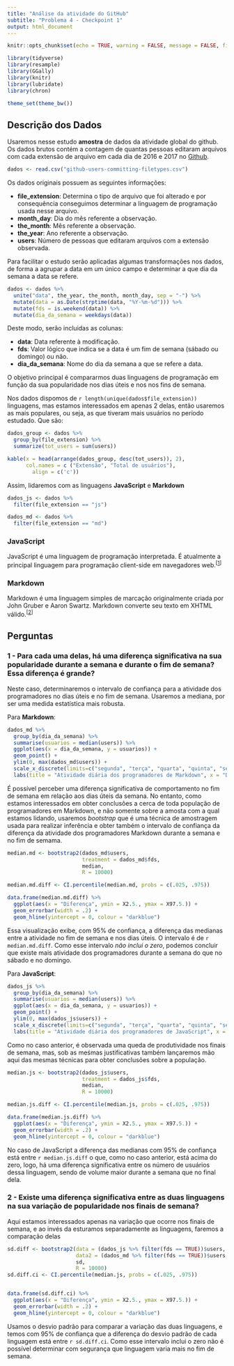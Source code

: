 ```yaml
---
title: "Análise da atividade do GitHub"
subtitle: "Problema 4 - Checkpoint 1"
output: html_document
---
```


```r
knitr::opts_chunk$set(echo = TRUE, warning = FALSE, message = FALSE, fig.align="center")

library(tidyverse)
library(resample)
library(GGally)
library(knitr)
library(lubridate)
library(chron)

theme_set(theme_bw())

```
## Descrição dos Dados

Usaremos nesse estudo __amostra__ de dados da atividade global do github. Os dados brutos contém a contagem de quantas pessoas editaram arquivos com cada extensão de arquivo em cada dia de 2016 e 2017 no [Github](https://github.com/).

```r
dados <- read.csv("github-users-committing-filetypes.csv")
```

Os dados originais possuem as seguintes informações:  

  * __file_extension__: Determina o tipo de arquivo que foi alterado e por consequência conseguimos determinar a linguagem de programação usada nesse arquivo.  
  * __month_day__: Dia do mês referente a observação.  
  * __the_month__: Mês referente a observação.  
  * __the_year__: Ano referente a observação.  
  * __users__: Número de pessoas que editaram arquivos com a extensão observada.

Para facilitar o estudo serão aplicadas algumas transformações nos dados, de forma a agrupar a data em um único campo e determinar a que dia da semana a data se refere.

```r
dados <- dados %>%
  unite("data", the_year, the_month, month_day, sep = "-") %>%
  mutate(data = as.Date(strptime(data, "%Y-%m-%d"))) %>%
  mutate(fds = is.weekend(data)) %>%
  mutate(dia_da_semana = weekdays(data))
```
Deste modo, serão incluidas as colunas:

  * __data__: Data referente à modificação.
  * __fds__: Valor lógico que indica se a data é um fim de semana (sábado ou domingo) ou não.
  * __dia_da_semana__: Nome do dia da semana a que se refere a data.

O objetivo principal é compararmos duas linguagens de programação em função da sua popularidade nos dias úteis e nos nos fins de semana.

Nos dados dispomos de `r length(unique(dados$file_extension))` linguagens, mas estamos interessados em apenas 2 delas, então usaremos as mais populares, ou seja, as que tiveram mais usuários no período estudado. Que são:

```r
dados_group <- dados %>%
  group_by(file_extension) %>%
  summarize(tot_users = sum(users))

kable(x = head(arrange(dados_group, desc(tot_users)), 2),
      col.names = c ("Extensão", "Total de usuários"),
        align = c('c'))
```

Assim, lidaremos com as linguagens __JavaScript__ e __Markdown__

```r
dados_js <- dados %>%
  filter(file_extension == "js")

dados_md <- dados %>%
  filter(file_extension == "md")
```

### JavaScript
JavaScript é uma linguagem de programação interpretada. É atualmente a principal linguagem para programação client-side em navegadores web.^[[1](https://pt.wikipedia.org/wiki/JavaScript)]^

### Markdown
Markdown é uma linguagem simples de marcação originalmente criada por John Gruber e Aaron Swartz. Markdown converte seu texto em XHTML válido.^[[2](https://pt.wikipedia.org/wiki/Markdown)]^

## Perguntas
### 1 - Para cada uma delas, há uma diferença significativa na sua popularidade durante a semana e durante o fim de semana? Essa diferença é grande?

Neste caso, determinaremos o intervalo de confiança para a atividade dos programadores no dias úteis e no fim de semana. Usaremos a mediana, por ser uma medida estatística mais robusta.

Para __Markdown__:

```r
dados_md %>%
  group_by(dia_da_semana) %>%
  summarise(usuarios = median(users)) %>%
  ggplot(aes(x = dia_da_semana, y = usuarios)) + 
  geom_point() +
  ylim(0, max(dados_md$users)) +
  scale_x_discrete(limits=c("segunda", "terça", "quarta", "quinta", "sexta", "sábado", "domingo")) +
  labs(title = "Atividade diária dos programadores de Markdown", x = "Dia da semana", y = "Mediados de usuários")
```
É possível perceber uma diferença significativa de comportamento no fim de semana em relação aos dias úteis da semana.
No entanto, como estamos interessados em obter conclusões a cerca de toda população de programadores em Markdown, e não somente sobre a amosta com a qual estamos lidando, usaremos _bootstrap_ que é uma técnica de amostragem usada para realizar inferência e obter também  o intervalo de confiança da diferença da atividade dos programadores Markdown durante a semana e no fim de semama.

```r
median.md <- bootstrap2(dados_md$users,
                        treatment = dados_md$fds,
                        median,
                        R = 10000)

median.md.diff <- CI.percentile(median.md, probs = c(.025, .975))

data.frame(median.md.diff) %>% 
  ggplot(aes(x = "Diferença", ymin = X2.5., ymax = X97.5.)) + 
  geom_errorbar(width = .2) + 
  geom_hline(yintercept = 0, colour = "darkblue")
```

Essa visualização exibe, com 95% de confiança, a diferença das medianas entre a atividade no fim de semana e nos dias úteis. O intervalo é de `r median.md.diff`. Como esse intervalo _não inclui o zero_, podemos concluir que existe mais atividade dos programadores durante a semana do que no sábado e no domingo.

Para __JavaScript__:

```r
dados_js %>%
  group_by(dia_da_semana) %>%
  summarise(usuarios = median(users)) %>%
  ggplot(aes(x = dia_da_semana, y = usuarios)) + 
  geom_point() +
  ylim(0, max(dados_js$users)) +
  scale_x_discrete(limits=c("segunda", "terça", "quarta", "quinta", "sexta", "sábado", "domingo")) +
  labs(title = "Atividade diária dos programadores de JavaScript", x = "Dia da semana", y = "Mediados de usuários")
```

Como no caso anterior, é observada uma queda de produtividade nos finais de semana, mas, sob as meśmas justificativas também lançaremos mão aqui das mesmas técnicas para obter conclusões sobre a população.

```r
median.js <- bootstrap2(dados_js$users,
                        treatment = dados_js$fds,
                        median,
                        R = 10000)

median.js.diff <- CI.percentile(median.js, probs = c(.025, .975))

data.frame(median.js.diff) %>% 
  ggplot(aes(x = "Diferença", ymin = X2.5., ymax = X97.5.)) + 
  geom_errorbar(width = .2) + 
  geom_hline(yintercept = 0, colour = "darkblue")
```
No caso de JavaScript a diferença das medianas com 95% de confiança está entre `r median.js.diff` o que, como no caso anterior, está acima do zero, logo, há uma diferença significativa entre os número de usuários dessa linguagem, sendo de volume maior durante a semana que no final dela.

### 2 - Existe uma diferença significativa entre as duas linguagens na sua variação de popularidade nos finais de semana?

Aqui estamos interessados apenas na variação que ocorre nos finais de semana, e ao invés da esturamos separadamente as linguagens, faremos a comparação delas
```r

sd.diff <- bootstrap2(data = (dados_js %>% filter(fds == TRUE))$users,
                      data2 = (dados_md %>% filter(fds == TRUE))$users,
                      sd,
                      R = 10000)
sd.diff.ci <- CI.percentile(median.js, probs = c(.025, .975))


data.frame(sd.diff.ci) %>% 
  ggplot(aes(x = "Diferença", ymin = X2.5., ymax = X97.5.)) + 
  geom_errorbar(width = .2) + 
  geom_hline(yintercept = 0, colour = "darkblue")
```
Usamos o desvio padrão para comparar a variação das duas linguagens, e temos com 95% de confiança que a diferença do desvio padrão de cada linguagem está entre `r sd.diff.ci`. Como esse intervalo inclui o zero não é possível determinar com segurança que linguagem varia mais no fim de semana.